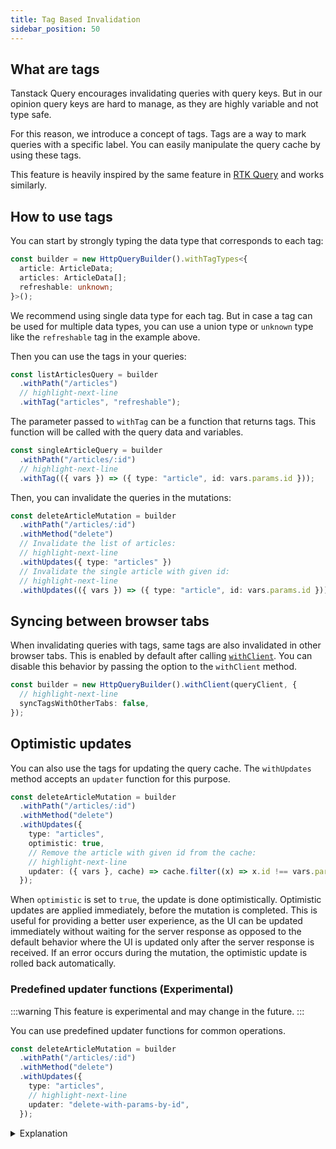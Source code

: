 ```yaml
---
title: Tag Based Invalidation
sidebar_position: 50
---
```


## What are tags

Tanstack Query encourages invalidating queries with query keys.
But in our opinion query keys are hard to manage, as they are highly variable and not type safe.

For this reason, we introduce a concept of tags.
Tags are a way to mark queries with a specific label. You can easily manipulate the query cache by using these tags.

This feature is heavily inspired by the same feature in
[RTK Query](https://redux-toolkit.js.org/rtk-query/usage/automated-refetching#definitions)
and works similarly.

## How to use tags

You can start by strongly typing the data type that corresponds to each tag:

```ts
const builder = new HttpQueryBuilder().withTagTypes<{
  article: ArticleData;
  articles: ArticleData[];
  refreshable: unknown;
}>();
```

We recommend using single data type for each tag. But in case a tag can be used for multiple data types, you can use a union type or `unknown` type like the `refreshable` tag in the example above.

Then you can use the tags in your queries:

```ts
const listArticlesQuery = builder
  .withPath("/articles")
  // highlight-next-line
  .withTag("articles", "refreshable");
```

The parameter passed to `withTag` can be a function that returns tags. This function will be called with the query data and variables.

```ts
const singleArticleQuery = builder
  .withPath("/articles/:id")
  // highlight-next-line
  .withTag(({ vars }) => ({ type: "article", id: vars.params.id }));
```

Then, you can invalidate the queries in the mutations:

```ts
const deleteArticleMutation = builder
  .withPath("/articles/:id")
  .withMethod("delete")
  // Invalidate the list of articles:
  // highlight-next-line
  .withUpdates({ type: "articles" })
  // Invalidate the single article with given id:
  // highlight-next-line
  .withUpdates(({ vars }) => ({ type: "article", id: vars.params.id }));
```

## Syncing between browser tabs

When invalidating queries with tags, same tags are also invalidated in other browser tabs.
This is enabled by default after calling [`withClient`](./api/builder#withclient).
You can disable this behavior by passing the option to the `withClient` method.

```ts
const builder = new HttpQueryBuilder().withClient(queryClient, {
  // highlight-next-line
  syncTagsWithOtherTabs: false,
});
```

## Optimistic updates

You can also use the tags for updating the query cache.
The `withUpdates` method accepts an `updater` function for this purpose.

```ts
const deleteArticleMutation = builder
  .withPath("/articles/:id")
  .withMethod("delete")
  .withUpdates({
    type: "articles",
    optimistic: true,
    // Remove the article with given id from the cache:
    // highlight-next-line
    updater: ({ vars }, cache) => cache.filter((x) => x.id !== vars.params.id),
  });
```

When `optimistic` is set to `true`, the update is done optimistically.
Optimistic updates are applied immediately, before the mutation is completed.
This is useful for providing a better user experience, as the UI can be updated immediately
without waiting for the server response as opposed to the default behavior
where the UI is updated only after the server response is received.
If an error occurs during the mutation, the optimistic update is rolled back automatically.

### Predefined updater functions (Experimental)

:::warning
This feature is experimental and may change in the future.
:::

You can use predefined updater functions for common operations.

```ts
const deleteArticleMutation = builder
  .withPath("/articles/:id")
  .withMethod("delete")
  .withUpdates({
    type: "articles",
    // highlight-next-line
    updater: "delete-with-params-by-id",
  });
```

<details>
<summary>
Explanation
</summary>

The predefined functions are referred as a string. This string has a format of `<operation>-with-<context>-by-<field>` which can be broken down as follows:

- `<operation>`: The operation to be performed. This can be one of `clear, merge, replace, create, update, upsert, delete, switch`.
- `<context>`: The body of the update that will be used in the operation. This can be one of `data, vars, body, params, search, meta`
- `<field>`: The field to be used in the context to match with the data in the cache. This is usually a unique identifier. This can be any field in the context.

Some examples:

- `delete-with-params-by-id`: remove the item from a list, where `params.id` matches the `id` field of the item.
- `merge-with-body-by-id`: merge the `body` to the item in a list, where `body.id` matches the `id` field of the item.

</details>
